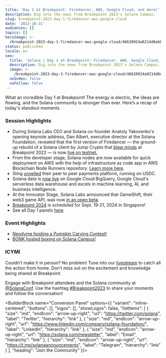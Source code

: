 ```yaml
---
title: 'Day 1 at Breakpoint: Firedancer, AWS, Google Cloud, and more!'
description: Dig into the news from Breakpoint 2023's Solana Campus.
slug: breakpoint-2023-day-1-firedancer-aws-google-cloud
date: '2023-10-31'
audiences: []
topics: []
heroImage: >-
  /breakpoint-2023-day-1-firedancer-aws-google-cloud/46620924a0214d6ebbbaa9f25d8b8cc7.jpg
status: published
locale: en
seo:
  title: 'Solana | Day 1 at Breakpoint: Firedancer, AWS, Google Cloud, and more!'
  description: Dig into the news from Breakpoint 2023's Solana Campus.
  image: >-
    /breakpoint-2023-day-1-firedancer-aws-google-cloud/46620924a0214d6ebbbaa9f25d8b8cc7.jpg
  noIndex: false
  noFollow: false
---
```


What an incredible Day 1 at Breakpoint! The energy is electric, the ideas are flowing, and the Solana community is stronger than ever. Here’s a recap of today's standout moments.

### Session Highlights

-   During Solana Labs CEO and Solana co-founder Anatoly Yakovenko's opening keynote address, Dan Albert, executive director at the Solana Foundation, revealed that the first version of Firedancer — the ground-up rebuild of a Solana client by Jump Crypto that [blew minds](https://www.youtube.com/watch?v=Dh6Yn2Odyr4) at Breakpoint 2022 — is now [live on testnet.](https://twitter.com/solana/status/1719310929593057720)
-   From the developer stage, Solana nodes are now available for quick deployment on AWS with the help of infrastructure as code app in AWS Blockchain Node Runners repository. [Learn more here](https://twitter.com/solana/status/1719336012961153403).
-   Sling [unveiled](https://twitter.com/SlingMoney/status/1719360288367980579) their peer to peer payments platform, running on USDC.
-   Solana data is [now live](https://twitter.com/solana/status/1719381083718861276) on Google Cloud BigQuery, Google Cloud's serverless data warehouse and excels in machine learning, AI, and business intelligence. 
-   At the Innovator Stage, Solana Labs announced that GameShift, their web3 game API, was now [in an open beta](https://twitter.com/SolanaConf/status/1719384809795883351).
-   [Breakpoint 2024](https://x.com/solana/status/1719298160420335780?s=20) is scheduled for Sept. 19-21, 2024 in Singapore!
-   See all Day 1 panels [here](https://www.youtube.com/@SolanaFndn/playlists).

### Event Highlights

-   [Neodyme hosting a Pumpkin Carving Contest!](https://twitter.com/JassimJust/status/1719349951593861528) 
-   [BONK hosted boxing on Solana Campus!](https://x.com/bonk_inu/status/1719325680909881747?s=20)

### ICYMI


<div data-theme="dark">
  <Tweet id="1719295393974939944" />
</div>


Couldn’t make it in person? No problem! Tune into our [livestream](https://solana.com/breakpoint) to catch all the action from home. Don’t miss out on the excitement and knowledge being shared at Breakpoint.

Engage with Breakpoint attendees and the Solana community at [@SolanaConf](https://twitter.com/solanaconf). Use the hashtag [#Breakpoint2023](https://twitter.com/search?q=%23Breakpoint2023&src=typed_query) to share your moments and follow the conversation!

<BuilderBlock name="Conversion Panel" options={{
  "variant": "inline-centered",
  "buttons": [],
  "logos": [],
  "showLogos": false,
  "listItems": [
    {
      "size": "md",
      "endIcon": "arrow-up-right",
      "url": "https://twitter.com/solana",
      "label": "Twitter",
      "hierarchy": "link"
    },
    {
      "size": "md",
      "endIcon": "arrow-up-right",
      "url": "https://www.linkedin.com/company/solana-foundation/",
      "label": "LinkedIn",
      "hierarchy": "link"
    },
    {
      "size": "md",
      "endIcon": "arrow-up-right",
      "url": "https://solana.com/newsletter",
      "label": "Email",
      "hierarchy": "link"
    },
    {
      "size": "md",
      "endIcon": "arrow-up-right",
      "url": "https://t.me/solanaannouncements",
      "label": "Telegram",
      "hierarchy": "link"
    }
  ],
  "heading": "Join the Community"
}}>

</BuilderBlock>
